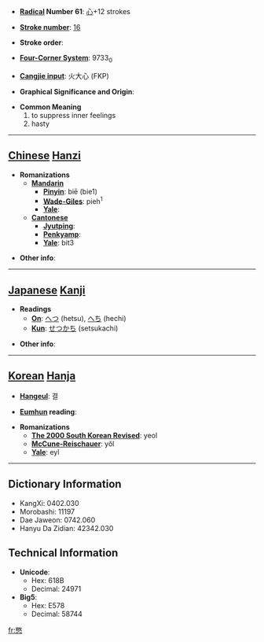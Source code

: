 * '''[[Wiktionary:Chinese radical index| Radical]] Number 61''': [[Wiktionary:Chinese radical index 心|心]]+12 strokes

* '''[[Wiktionary:Chinese total strokes index|Stroke number]]''': [[Wiktionary:Chinese total strokes index 16|16]]

* '''Stroke order''': 

* '''[[Wiktionary:Chinese four corner index|Four-Corner System]]''': 9733<sub>0</sub>

* '''[[Wiktionary:Chinese Cangjie index|Cangjie input]]''': 火大心 (FKP)

* '''Graphical Significance and Origin''': 

* '''Common Meaning'''
*#to suppress inner feelings
*# hasty


----

== [[Chinese]] [[Hanzi]] ==

* '''Romanizations'''
** '''[[Mandarin]]'''
*** '''[[Pinyin]]''': biē (bie1)
*** '''[[Wade-Giles]]''': pieh<sup>1</sup>
*** '''[[Yale]]''': 
** '''[[Cantonese]]'''
*** '''[[Jyutping]]''':
*** '''[[Penkyamp]]''': 
*** '''[[Yale]]''': bit3

* '''Other info''': 

----

== [[Japanese]] [[Kanji]] ==

* '''Readings'''
** '''[[On]]''': [[へつ]] (hetsu), [[へち]] (hechi)
** '''[[Kun]]''': [[せつかち]] (setsukachi)

* '''Other info''':  

----

== [[Korean]] [[Hanja]] ==

* '''[[Hangeul]]''': 결

* '''[[Eumhun]] reading''': 

* '''Romanizations'''
** '''[[The 2000 South Korean Revised Romanization|The 2000 South Korean Revised]]''': yeol
** '''[[McCune-Reischauer]]''': yŏl
** '''[[Yale]]''': eyl

----

== Dictionary Information ==

* KangXi: 0402.030
* Morobashi: 11197
* Dae Jaweon: 0742.060
* Hanyu Da Zidian: 42342.030

== Technical Information ==

* '''Unicode''':
** Hex: 618B
** Decimal: 24971
* '''Big5''':
** Hex: E578
** Decimal: 58744

[[fr:憋]]